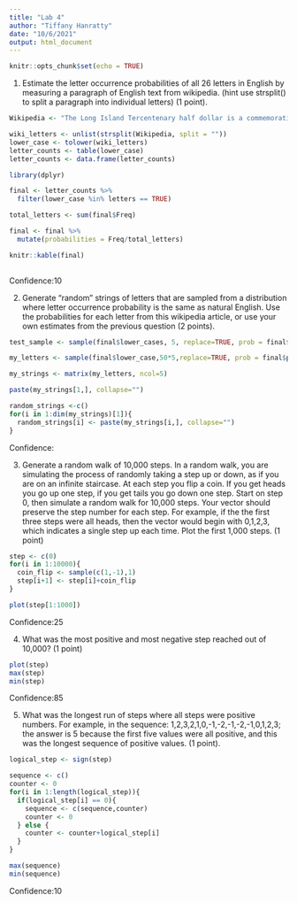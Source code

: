 ```yaml
---
title: "Lab 4"
author: "Tiffany Hanratty"
date: "10/6/2021"
output: html_document
---
```


```r
knitr::opts_chunk$set(echo = TRUE)
```

1. Estimate the letter occurrence probabilities of all 26 letters in English by measuring a paragraph of English text from wikipedia. (hint use strsplit() to split a paragraph into individual letters) (1 point).

```r
Wikipedia <- "The Long Island Tercentenary half dollar is a commemorative coin struck by the United States Bureau of the Mint in 1936. The obverse (pictured) depicts a male Dutch settler and an Algonquian tribesman, and the reverse shows a Dutch sailing ship. It was designed by Howard Weinman, son of Mercury dime designer Adolph A. Weinman. The Long Island Tercentenary Committee wanted a coin to mark the 300th anniversary of the first European settlement there. The authorizing bill passed through Congress without opposition, but was amended in the Senate to add protections against past commemorative coin abuses, such as low mintages or a multiplicity of varieties. The coins were not struck until August 1936, too late for the anniversary celebrations. Four-fifths of the 100,000 coins sent to the Tercentenary Committee were sold, despite a lack of advertising. The half dollar now catalogues up to the low hundreds of dollars. "

wiki_letters <- unlist(strsplit(Wikipedia, split = ""))
lower_case <- tolower(wiki_letters)
letter_counts <- table(lower_case)
letter_counts <- data.frame(letter_counts)

library(dplyr)

final <- letter_counts %>%
  filter(lower_case %in% letters == TRUE)

total_letters <- sum(final$Freq)

final <- final %>%
  mutate(probabilities = Freq/total_letters)

knitr::kable(final)
  


```
Confidence:10

2. Generate “random” strings of letters that are sampled from a distribution where letter occurrence probability is the same as natural English. Use the probabilities for each letter from this wikipedia article, or use your own estimates from the previous question (2 points).

```r
test_sample <- sample(final$lower_cases, 5, replace=TRUE, prob = final$probabilities)

my_letters <- sample(final$lower_case,50*5,replace=TRUE, prob = final$probabilities )

my_strings <- matrix(my_letters, ncol=5)

paste(my_strings[1,], collapse="")

random_strings <-c()
for(i in 1:dim(my_strings)[1]){
  random_strings[i] <- paste(my_strings[i,], collapse="")
}
```
Confidence: 

3. Generate a random walk of 10,000 steps. In a random walk, you are simulating the process of randomly taking a step up or down, as if you are on an infinite staircase. At each step you flip a coin. If you get heads you go up one step, if you get tails you go down one step. Start on step 0, then simulate a random walk for 10,000 steps. Your vector should preserve the step number for each step. For example, if the the first three steps were all heads, then the vector would begin with 0,1,2,3, which indicates a single step up each time. Plot the first 1,000 steps. (1 point)

```r

step <- c(0)
for(i in 1:10000){
  coin_flip <- sample(c(1,-1),1)
  step[i+1] <- step[i]+coin_flip
}

plot(step[1:1000])
```
Confidence:25

4. What was the most positive and most negative step reached out of 10,000? (1 point)

```r
plot(step)
max(step)
min(step)
```
Confidence:85

5. What was the longest run of steps where all steps were positive numbers. For example, in the sequence: 1,2,3,2,1,0,-1,-2,-1,-2,-1,0,1,2,3; the answer is 5 because the first five values were all positive, and this was the longest sequence of positive values. (1 point).

```r
logical_step <- sign(step)

sequence <- c()
counter <- 0
for(i in 1:length(logical_step)){
  if(logical_step[i] == 0){
    sequence <- c(sequence,counter)
    counter <- 0
  } else {
    counter <- counter+logical_step[i]
  }
}

max(sequence)
min(sequence)
```
Confidence:10


